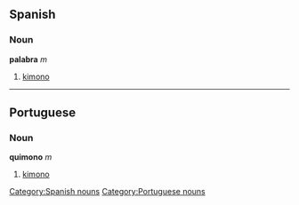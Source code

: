 == Spanish == 
=== Noun === 
'''palabra''' ''m'' 
# [[kimono]] 
[[Category:Spanish nouns]]
----
== Portuguese == 
=== Noun === 
'''quimono''' ''m'' 
# [[kimono]] 
[[Category:Portuguese nouns]]
